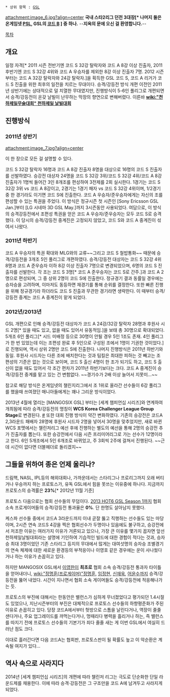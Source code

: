  * 상위 항목 : [[GSL]]

attachment:image_6.jpg?align=center
'''국내 스타2리그 던전 3대장[* 나머지 둘은 온게임넷 [[PSL]], GSL의 [[코드 B]] ] 중 하나.'''
--'''지옥의 문에 오신 걸 환영합니다.'''--

[[목차]]
== 개요 ==
일정 자격[* 2011 시즌 전반기엔 코드 S 32강 탈락자와 코드 A 8강 이상 진출자, 2011 후반기엔 코드 S 32강 4위와 코드 A 우승자를 제외한 8강 이상 진출자 7명. 2012 시즌부터는 코드 A 32강 탈락자와 24강 탈락자.]을 획득한 GSL 코드 S, 코드 A 리거가 코드 S 진출을 위한 최후의 일전을 치르는 무대이다. 승격/강등전 방식 개편 이전인 2011년 상반기에는 상대적으로 덜 치열한 무대였지만, 진행방식이 5-6인 풀리그로 개편되면서 승격/강등전이 온갖 날빌이 난무하는 막장의 향연으로 변해버렸다. 이른바 '''[[wiki:"천하제일무술대회" 천하제일 날빌대회]]'''
== 진행방식 ==
=== 2011년 상반기 ===
attachment:image_7.jpg?align=center

이 한 장으로 모든 걸 설명할 수 있다.

코드 S 32강 탈락자 16명과 코드 A 8강 진출자 8명을 대상으로 16명의 코드 S 진출자를 선발하였다. 승강전 대상자 24명을 코드 S 32강 3위/코드 S 32강 4위/코드 A 8강 진출자가 1명씩 들어간 3인 8개조를 편성하여 3전제를 2회 실시한다. 1경기는 코드 S 32강 3위 vs 코드 A 8강이고, 2경기는 1경기 패자 vs 코드 S 32강 4위이며, 1/2경기 중 한 경기라도 이기면 코드 S에 진출한다. 코드 A 우승자/준우승자에게는 자신의 조를 편성할 수 있는 특권을 주었다. 이 방식은 정규시즌 첫 시즌인 [Sony Ericsson GSL Jan.]부터 [LG 시네마 3D GSL May.]까지 3시즌동안 사용되었다.
여담으로, 이 방식의 승격강등전에서 조편성 특권을 얻은 코드 A 우승자/준우승자는 모두 코드 S로 승격했다.
이 당시의 승격/강등전 중계진은 고정되지 않았고, 코드 S와 코드 A 중계진이 섞여서 나왔다.
=== 2011년 하반기 ===
코드 A 우승자의 특권 확대와 MLG와의 교류~~그리고 코드 S 철밥통화~~ 때문에 승격/강등전을 3개조 5인 풀리그로 개편하였다. 승격/강등전 대상자는 코드 S 32강 4위 8명과 코드 A 준우승자 이하 8강 이상 진출자 7명으로 변경되었으며, 6명의 코드 S 진출자를 선발한다. 각 조는 코드 S 3명[* 코드 A 준우승자는 코드 S로 간주.]과 코드 A 2명으로 편성되며, 그 중 상위 2명이 코드 S에 진출한다. 정규경기 결과 동률일 경우에는 승자승을 고려하며, 이마저도 동등하면 재경기를 통해 순위를 결정한다. 또한 빠른 진행을 위해 정규경기라 하더라도 코드 S 진출과 무관한 경기라면 생략한다.
이 때부터 승격/강등전 중계는 코드 A 중계진이 맡게 되었다.
=== 2012년/2013년 ===
GSL 개편으로 인해 승격/강등전 대상자가 코드 A 24강/32강 탈락자 28명과 후원사 시드 2명[* 있을 때도 있고, 없을 때도 있어서 유동적임.]을 보태 총 30명으로 확대되었다. 5개조 6인 풀리그[* 시드 미배정 등으로 30명이 안될 경우 5인 1조도 존재. 4인 풀리그가 한 번 있었는데 이는 조편성 완료 후 5인으로 구성된 조에서 1명이 기권한 것이었다.]로 진행되며, 역시 상위 2명만 코드 S에 진출한다. 나머지 진행방식은 2011년 하반기와 동일. 후원사 시드자는 다른 조에 배치한다는 것과 팀킬은 최대한 피하는 것 빼고는 조 편성의 기준은 없는 것으로 보이며, 코드 S 출신 4명이 한 조가 되기도 하고, 코드 S 출신이 없을 때도 있어서 각 조간 편차가 2011년 하반기보다는 크다.
코드 A 중계진이 승격/강등전 중계를 맡고 있는 건 변함없다. ~~경기수가 2배 이상 늘어서 지못미...~~

참고로 해당 방식은 온게임넷의 챌린지리그에서 조 1위로 올라간 선수들이 6강 풀리그를 했을때 쓰여졌던 매니아들에게는 꽤나 그리운 방식이었다. 

2013년 4월에 열리는 [MANGOSIX GSL] 부터는 [세계 챔피언십 시리즈]와 연계하여 개최됨에 따라 승격/강등전의 명칭이 '''WCS Korea Challenger League Group Stage'''로 변경된다. [http://www.thisisgame.com/board/view.php?category=13438&id=1507710 #]
또한 대회 진행 방식이 약간 변화하였다. 기존의 승강전은 코드A 2,3라운드 패배자 28명에 후원사 시드자 2명을 넣어서 30명을 맞추었지만, 새로 바뀐 WCS 포멧에서는 챌린저리그 예선 후에 진행하는 별도의 예선을 통해 2명의 승강전 추가 진출자를 뽑는다. 또한 승강전에서 다음 시즌 프리미어리그로 가는 선수가 12명이라고 한다. 6인 5개조에서 5인 6개조로 바뀌었고, 주 3회씩 2주에 걸쳐서 진행된다. ~~근데 시간이 없다면 더블헤더로 돌리겠지~~
== 그들을 위하여 종은 언제 울리나? ==
드림핵, NASL, IPL등의 해외대회나, 가까운데서는 스타리그나 프로리그까지 오래 버티거나 우승까지 하는 프로토스가, 유독 GSL에서 힘을 못쓰는 이유중에 하나다. 지금까지 프로토스의 승격률은 '''23%'''[* 2012년 11월 기준] 

프로토스 다음으로는 협회 선수들의 무덤이다. [[2013 HOT6 GSL Season 1]]까지 협회 소속 프로게이머들의 승격/강등전 통과율은 '''0%'''. 단 한명도 살아남지 못했다.

케스파 선수들 중에서 코드A 3라운드까지 이내 곧잘 뚫고 직행하는 선수들도 있는 마당이며, 2시즌 연속 코드S 4강을 찍은 협회선수가 두명이나 있음에도 불구하고, 승강전에서 저조한 이유는 여러가지 이유가 거론되고 있으나, 가장 큰 이유를 몇가지 꼽자면 앞선 천하제일날빌대회라는 설명에 기인하여 기습적인 빌드에 대한 경험이 적다는 것과, 승자승 최대 3명이었던 기존 스타리그 등지의 무대에서 많게는 대여섯명의 승자승 조별경기의 연속 체제에 대한 새로운 환경등의 부적응이나 이영호 같은 경우에는 운이 사나웠다거나 하는 이유가 손꼽히고 있다.

하지만 MANGOSIX GSL에서 [[이영한]]이 '''최초로''' 협회 소속 승격/강등전 통과자 타이틀을 얻어내더니, [[wiki:"정명훈(프로게이머)"정명훈]], [[임정현]], [[신재욱]], [[어윤수]]까지 승격/강등전을 뚫어 내었다. 시간이 지나면서 협회 소속 게이머들도 승격/강등전에 적응해나가는 듯.

프로토스의 부진에 대해서는 한동안은 밸런스가 심하게 무너졌었다고 평가되던 1.4시절도 있었으나, 지난시즌부터의 부진은 대체적으로 프로토스 선수들의 하향평준화가 주된 이유로 손꼽히고 있다. 당장 코드A에서부터 헛방으로 스톰을 날린다거나, 역장이 줄줄 샌다거나, 주요 업그레이드를 까먹는다거나, 멍때리다 병력을 흘리거나 하는, 즉 밸런스를 따지기 전에 프로토스 선수들의 기본기가 죄다 줄줄 새는 게 이번 GSL에서 여실히 드러난 점도 크다.

이대로 흘러간다면 다음 코드A는 협회판, 프로토스판이 될 확률도 높고 이 악순환은 계속될 여지가 있다...
== 역사 속으로 사라지다 ==
2014년 [세계 챔피언십 시리즈]의 개편에 따라 챌린저 리그는 극도로 단순화한 단일 라운드제를 채용한다. 이에 따라 승격·강등전은 그 구조만을 코드 A에 남겨두고 사라지게 되었다.
